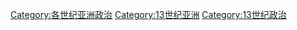 [[Category:各世纪亚洲政治|Category:各世纪亚洲政治]]
[[Category:13世纪亚洲|Category:13世纪亚洲]]
[[Category:13世纪政治|Category:13世纪政治]]
